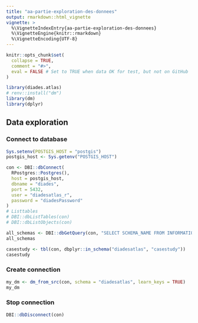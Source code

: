 ```yaml
---
title: "aa-partie-exploration-des-donnees"
output: rmarkdown::html_vignette
vignette: >
  %\VignetteIndexEntry{aa-partie-exploration-des-donnees}
  %\VignetteEngine{knitr::rmarkdown}
  %\VignetteEncoding{UTF-8}
---
```


```r
knitr::opts_chunk$set(
  collapse = TRUE,
  comment = "#>",
  eval = FALSE # Set to TRUE when data OK for test, but not on GitHub
)
```

```r
library(diades.atlas)
# renv::install("dm")
library(dm)
library(dplyr)
```

## Data exploration

### Connect to database
```r
Sys.setenv(POSTGIS_HOST = "postgis")
postgis_host <- Sys.getenv("POSTGIS_HOST")

con <- DBI::dbConnect(
  RPostgres::Postgres(), 
  host = postgis_host,
  dbname = "diades",
  port = 5432,
  user = "diadesatlas_r",
  password = "diadesPassword"
)
# Listtables
# DBI::dbListTables(con)
# DBI::dbListObjects(con)

all_schemas <- DBI::dbGetQuery(con, "SELECT SCHEMA_NAME FROM INFORMATION_SCHEMA.SCHEMATA")
all_schemas

casestudy <- tbl(con, dbplyr::in_schema("diadesatlas", "casestudy"))
casestudy
```

### Create connection

```r
my_dm <- dm_from_src(con, schema = "diadesatlas", learn_keys = TRUE)
my_dm
```

### Stop connection

```r
DBI::dbDisconnect(con)
```

